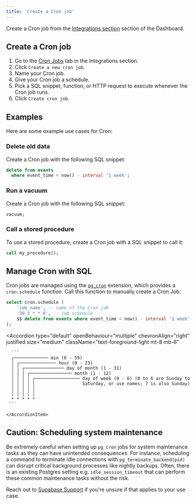 ```yaml
---
title: 'Create a Cron job'
---
```


Create a Cron job from the [Integrations section](/dashboard/project/_/integrations/cron-jobs) section of the Dashboard.

## Create a Cron job

1. Go to the [Cron Jobs](/dashboard/project/_/integrations/cron-jobs) tab in the Integrations section.
1. Click `Create a new cron job`.
1. Name your Cron job.
1. Give your Cron job a schedule.
1. Pick a SQL snippet, function, or HTTP request to execute whenever the Cron job runs.
1. Click `Create cron job`.

## Examples

Here are some example use cases for Cron:

### Delete old data

Create a Cron job with the following SQL snippet:

```sql
delete from events
  where event_time < now() - interval '1 week';
```

### Run a vacuum

Create a Cron job with the following SQL snippet:

```sql
vacuum;
```

### Call a stored procedure

To use a stored procedure, create a Cron job with a SQL snippet to call it:

```sql
call my_procedure();
```

## Manage Cron with SQL

Cron jobs are managed using the [`pg_cron`](https://github.com/citusdata/pg_cron) extension, which provides a `cron.schedule` function. Call this function to manually create a Cron Job:

```sql
select cron.schedule (
    'job_name', -- name of the Cron job
    '30 3 * * 6', -- job schedule
    $$ delete from events where event_time < now() - interval '1 week' $$ -- SQL to execute
);
```

<Accordion
  type="default"
  openBehaviour="multiple"
  chevronAlign="right"
  justified
  size="medium"
  className="text-foreground-light mt-8 mb-6"
>
  <div className="border-b mt-3 pb-3">
    <AccordionItem
      header="Cron syntax"
      id="item-1"
    >

      ```
      ┌───────────── min (0 - 59)
      │ ┌────────────── hour (0 - 23)
      │ │ ┌─────────────── day of month (1 - 31)
      │ │ │ ┌──────────────── month (1 - 12)
      │ │ │ │ ┌───────────────── day of week (0 - 6) (0 to 6 are Sunday to
      │ │ │ │ │                  Saturday, or use names; 7 is also Sunday)
      │ │ │ │ │
      │ │ │ │ │
      * * * * *
     ```

    </AccordionItem>

  </div>
</Accordion>

## Caution: Scheduling system maintenance

Be extremely careful when setting up `pg_cron` jobs for system maintenance tasks as they can have unintended consequences. For instance, scheduling a command to terminate idle connections with `pg_terminate_backend(pid)` can disrupt critical background processes like nightly backups. Often, there is an existing Postgres setting e.g. `idle_session_timeout` that can perform these common maintenance tasks without the risk.

Reach out to [Supabase Support](https://supabase.com/support) if you're unsure if that applies to your use case.
